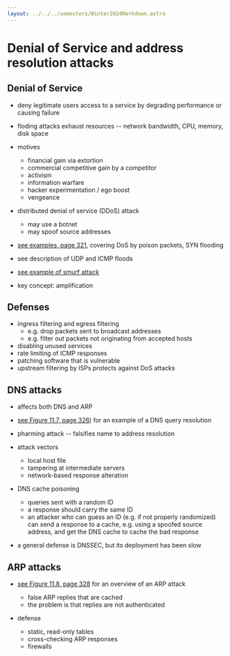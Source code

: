 ```yaml
---
layout: ../../../semesters/Winter2024Markdown.astro
---
```


# Denial of Service and address resolution attacks

## Denial of Service

- deny legitimate users access to a service by degrading performance or causing
  failure
- floding attacks exhaust resources -- network bandwidth, CPU, memory, disk
  space
- motives

  - financial gain via extortion
  - commercial competitive gain by a competitor
  - activism
  - information warfare
  - hacker experimentation / ego boost
  - vengeance

- distributed denial of service (DDoS) attack

  - may use a botnet
  - may spoof source addresses

- [see examples, page 321](https://people.scs.carleton.ca/~paulv/toolsjewels/TJrev1/ch11-rev1.pdf),
  covering DoS by poison packets, SYN flooding

- see description of UDP and ICMP floods
- [see example of smurf attack](https://people.scs.carleton.ca/~paulv/toolsjewels/TJrev1/ch11-rev1.pdf)

- key concept: amplification

## Defenses

- ingress filtering and egress filtering
  - e.g. drop packets sent to broadcast addresses
  - e.g. filter out packets not originating from accepted hosts
- disabling unused services
- rate limiting of ICMP responses
- patching software that is vulnerable
- upstream filtering by ISPs protects against DoS attacks

## DNS attacks

- affects both DNS and ARP
- [see Figure 11.7, page 326](https://people.scs.carleton.ca/~paulv/toolsjewels/TJrev1/ch11-rev1.pdf))
  for an example of a DNS query resolution

- pharming attack -- falsifies name to address resolution
- attack vectors

  - local host file
  - tampering at intermediate servers
  - network-based response alteration

- DNS cache poisoning
  - queries sent with a random ID
  - a response should carry the same ID
  - an attacker who can guess an ID (e.g. if not properly randomized) can send a
    response to a cache, e.g. using a spoofed source address, and get the DNS
    cache to cache the bad response
- a general defense is DNSSEC, but its deployment has been slow

## ARP attacks

- [see Figure 11.8, page 328](https://people.scs.carleton.ca/~paulv/toolsjewels/TJrev1/ch11-rev1.pdf)
  for an overview of an ARP attack

  - false ARP replies that are cached
  - the problem is that replies are not authenticated

- defense
  - static, read-only tables
  - cross-checking ARP responses
  - firewalls
